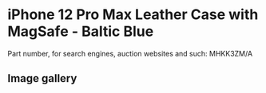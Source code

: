 
# iPhone 12 Pro Max Leather Case with MagSafe - Baltic Blue

Part number, for search engines, auction websites and such: MHKK3ZM/A

## Image gallery

<div style={{ width: "768px" }}>
  <GalleryComponent
    images={[
      {
        original: "/everysource/MHKK3.webp",
        thumbnail: "/everypreview/MHKK3.webp",
      },
      {
        original: "/everysource/MHKK3_AV1.webp",
        thumbnail: "/everypreview/MHKK3_AV1.webp",
      },
      {
        original: "/everysource/MHKK3_AV2.webp",
        thumbnail: "/everypreview/MHKK3_AV2.webp",
      },
      {
        original: "/everysource/MHKK3_AV3.webp",
        thumbnail: "/everypreview/MHKK3_AV3.webp",
      },
      {
        original: "/everysource/MHKK3_AV4.webp",
        thumbnail: "/everypreview/MHKK3_AV4.webp",
      }
    ]}
  />
</div>